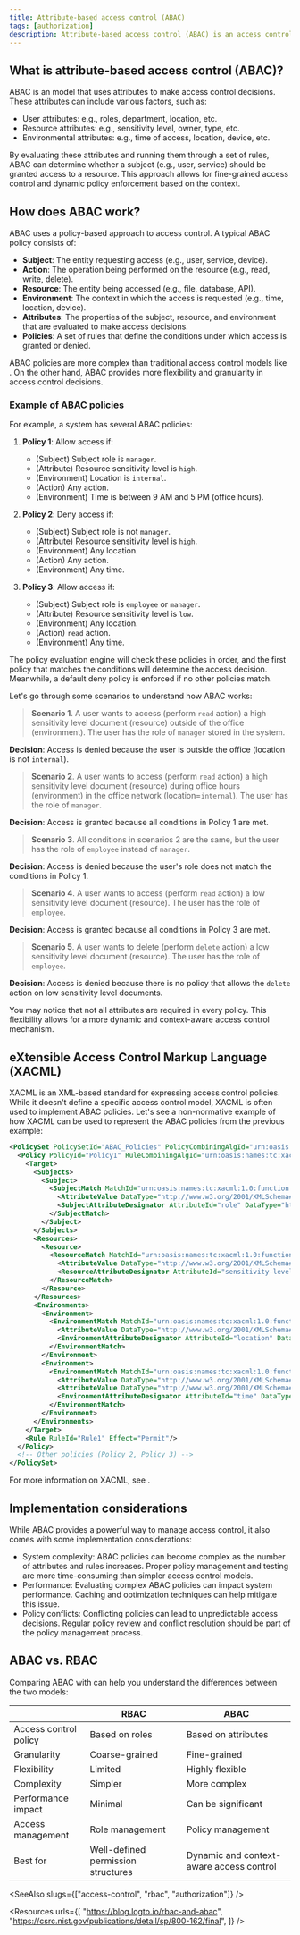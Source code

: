```yaml
---
title: Attribute-based access control (ABAC)
tags: [authorization]
description: Attribute-based access control (ABAC) is an access control model that uses attributes (such as user roles, resource properties, and environmental conditions) to make access control decisions. It is a flexible and dynamic way to manage access to protected resources.
---
```


## What is attribute-based access control (ABAC)?

ABAC is an <Ref slug="access-control" /> model that uses attributes to make access control decisions. These attributes can include various factors, such as:

- User attributes: e.g., roles, department, location, etc.
- Resource attributes: e.g., sensitivity level, owner, type, etc.
- Environmental attributes: e.g., time of access, location, device, etc.

By evaluating these attributes and running them through a set of rules, ABAC can determine whether a subject (e.g., user, service) should be granted access to a resource. This approach allows for fine-grained access control and dynamic policy enforcement based on the context.

## How does ABAC work?

ABAC uses a policy-based approach to access control. A typical ABAC policy consists of:

- **Subject**: The entity requesting access (e.g., user, service, device).
- **Action**: The operation being performed on the resource (e.g., read, write, delete).
- **Resource**: The entity being accessed (e.g., file, database, API).
- **Environment**: The context in which the access is requested (e.g., time, location, device).
- **Attributes**: The properties of the subject, resource, and environment that are evaluated to make access decisions.
- **Policies**: A set of rules that define the conditions under which access is granted or denied.

ABAC policies are more complex than traditional access control models like <Ref slug="rbac" />. On the other hand, ABAC provides more flexibility and granularity in access control decisions.

### Example of ABAC policies

For example, a system has several ABAC policies:

1. **Policy 1**: Allow access if:

    - (Subject) Subject role is `manager`.
    - (Attribute) Resource sensitivity level is `high`.
    - (Environment) Location is `internal`.
    - (Action) Any action.
    - (Environment) Time is between 9 AM and 5 PM (office hours).

2. **Policy 2**: Deny access if:

    - (Subject) Subject role is not `manager`.
    - (Attribute) Resource sensitivity level is `high`.
    - (Environment) Any location.
    - (Action) Any action.
    - (Environment) Any time.

3. **Policy 3**: Allow access if:

    - (Subject) Subject role is `employee` or `manager`.
    - (Attribute) Resource sensitivity level is `low`.
    - (Environment) Any location.
    - (Action) `read` action.
    - (Environment) Any time.

The policy evaluation engine will check these policies in order, and the first policy that matches the conditions will determine the access decision. Meanwhile, a default deny policy is enforced if no other policies match.

Let's go through some scenarios to understand how ABAC works:

> **Scenario 1**. A user wants to access (perform `read` action) a high sensitivity level document (resource) outside of the office (environment). The user has the role of `manager` stored in the system.
  
**Decision**: Access is denied because the user is outside the office (location is not `internal`).

> **Scenario 2**. A user wants to access (perform `read` action) a high sensitivity level document (resource) during office hours (environment) in the office network (location=`internal`). The user has the role of `manager`.

**Decision**: Access is granted because all conditions in Policy 1 are met.

> **Scenario 3**. All conditions in scenarios 2 are the same, but the user has the role of `employee` instead of `manager`.

**Decision**: Access is denied because the user's role does not match the conditions in Policy 1.

> **Scenario 4**. A user wants to access (perform `read` action) a low sensitivity level document (resource). The user has the role of `employee`.

**Decision**: Access is granted because all conditions in Policy 3 are met.

> **Scenario 5**. A user wants to delete (perform `delete` action) a low sensitivity level document (resource). The user has the role of `employee`.

**Decision**: Access is denied because there is no policy that allows the `delete` action on low sensitivity level documents.

You may notice that not all attributes are required in every policy. This flexibility allows for a more dynamic and context-aware access control mechanism.

## eXtensible Access Control Markup Language (XACML)

XACML is an XML-based standard for expressing access control policies. While it doesn't define a specific access control model, XACML is often used to implement ABAC policies. Let's see a non-normative example of how XACML can be used to represent the ABAC policies from the previous example:

```xml
<PolicySet PolicySetId="ABAC_Policies" PolicyCombiningAlgId="urn:oasis:names:tc:xacml:3.0:policy-combining-algorithm:deny-overrides">
  <Policy PolicyId="Policy1" RuleCombiningAlgId="urn:oasis:names:tc:xacml:3.0:rule-combining-algorithm:deny-overrides">
    <Target>
      <Subjects>
        <Subject>
          <SubjectMatch MatchId="urn:oasis:names:tc:xacml:1.0:function:string-equal">
            <AttributeValue DataType="http://www.w3.org/2001/XMLSchema#string">manager</AttributeValue>
            <SubjectAttributeDesignator AttributeId="role" DataType="http://www.w3.org/2001/XMLSchema#string"/>
          </SubjectMatch>
        </Subject>
      </Subjects>
      <Resources>
        <Resource>
          <ResourceMatch MatchId="urn:oasis:names:tc:xacml:1.0:function:string-equal">
            <AttributeValue DataType="http://www.w3.org/2001/XMLSchema#string">high</AttributeValue>
            <ResourceAttributeDesignator AttributeId="sensitivity-level" DataType="http://www.w3.org/2001/XMLSchema#string"/>
          </ResourceMatch>
        </Resource>
      </Resources>
      <Environments>
        <Environment>
          <EnvironmentMatch MatchId="urn:oasis:names:tc:xacml:1.0:function:string-equal">
            <AttributeValue DataType="http://www.w3.org/2001/XMLSchema#string">internal</AttributeValue>
            <EnvironmentAttributeDesignator AttributeId="location" DataType="http://www.w3.org/2001/XMLSchema#string"/>
          </EnvironmentMatch>
        </Environment>
        <Environment>
          <EnvironmentMatch MatchId="urn:oasis:names:tc:xacml:1.0:function:time-in-range">
            <AttributeValue DataType="http://www.w3.org/2001/XMLSchema#time">09:00:00</AttributeValue>
            <AttributeValue DataType="http://www.w3.org/2001/XMLSchema#time">17:00:00</AttributeValue>
            <EnvironmentAttributeDesignator AttributeId="time" DataType="http://www.w3.org/2001/XMLSchema#time"/>
          </EnvironmentMatch>
        </Environment>
      </Environments>
    </Target>
    <Rule RuleId="Rule1" Effect="Permit"/>
  </Policy>
  <!-- Other policies (Policy 2, Policy 3) -->
</PolicySet>
```

For more information on XACML, see <Ref slug="xacml" />.

## Implementation considerations

While ABAC provides a powerful way to manage access control, it also comes with some implementation considerations:

- System complexity: ABAC policies can become complex as the number of attributes and rules increases. Proper policy management and testing are more time-consuming than simpler access control models.
- Performance: Evaluating complex ABAC policies can impact system performance. Caching and optimization techniques can help mitigate this issue.
- Policy conflicts: Conflicting policies can lead to unpredictable access decisions. Regular policy review and conflict resolution should be part of the policy management process.

## ABAC vs. RBAC

Comparing ABAC with <Ref slug="rbac" /> can help you understand the differences between the two models:

|                       | RBAC                               | ABAC                                     |
|-----------------------|------------------------------------|------------------------------------------|
| Access control policy | Based on roles                     | Based on attributes                      |
| Granularity           | Coarse-grained                     | Fine-grained                             |
| Flexibility           | Limited                            | Highly flexible                          |
| Complexity            | Simpler                            | More complex                             |
| Performance impact    | Minimal                            | Can be significant                       |
| Access management     | Role management                    | Policy management                        |
| Best for              | Well-defined permission structures | Dynamic and context-aware access control |

<SeeAlso slugs={["access-control", "rbac", "authorization"]} />

<Resources
  urls={[
    "https://blog.logto.io/rbac-and-abac",
    "https://csrc.nist.gov/publications/detail/sp/800-162/final",
  ]}
/>

